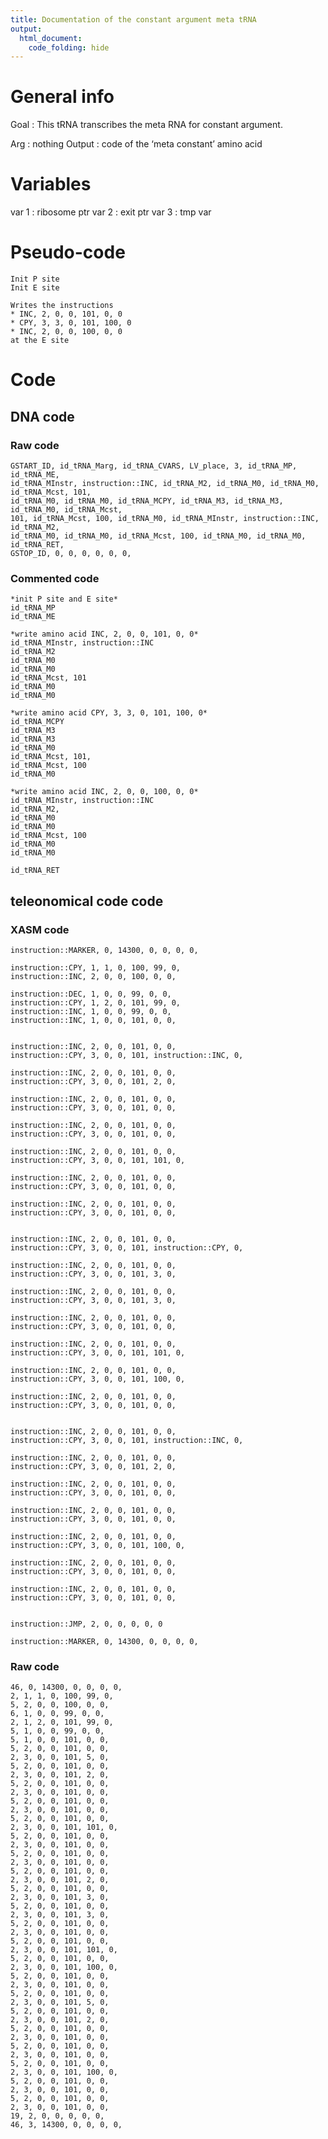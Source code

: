 ```yaml
---
title: Documentation of the constant argument meta tRNA
output: 
  html_document:
    code_folding: hide
---
```



# General info

Goal : This tRNA transcribes the meta RNA for constant argument.


Arg : nothing
Output : code of the 'meta constant' amino acid

# Variables

var 1 : ribosome ptr
var 2 : exit ptr
var 3 : tmp var

# Pseudo-code

```pseudo
Init P site
Init E site

Writes the instructions
* INC, 2, 0, 0, 101, 0, 0
* CPY, 3, 3, 0, 101, 100, 0
* INC, 2, 0, 0, 100, 0, 0
at the E site
```

# Code

## DNA code

### Raw code

```DNA
GSTART_ID, id_tRNA_Marg, id_tRNA_CVARS, LV_place, 3, id_tRNA_MP, id_tRNA_ME, 
id_tRNA_MInstr, instruction::INC, id_tRNA_M2, id_tRNA_M0, id_tRNA_M0, id_tRNA_Mcst, 101, 
id_tRNA_M0, id_tRNA_M0, id_tRNA_MCPY, id_tRNA_M3, id_tRNA_M3, id_tRNA_M0, id_tRNA_Mcst, 
101, id_tRNA_Mcst, 100, id_tRNA_M0, id_tRNA_MInstr, instruction::INC, id_tRNA_M2, 
id_tRNA_M0, id_tRNA_M0, id_tRNA_Mcst, 100, id_tRNA_M0, id_tRNA_M0, id_tRNA_RET,
GSTOP_ID, 0, 0, 0, 0, 0, 0,
```


### Commented code


```pseudoDNA
*init P site and E site*
id_tRNA_MP
id_tRNA_ME 

*write amino acid INC, 2, 0, 0, 101, 0, 0*
id_tRNA_MInstr, instruction::INC
id_tRNA_M2
id_tRNA_M0
id_tRNA_M0
id_tRNA_Mcst, 101
id_tRNA_M0
id_tRNA_M0

*write amino acid CPY, 3, 3, 0, 101, 100, 0*
id_tRNA_MCPY
id_tRNA_M3
id_tRNA_M3
id_tRNA_M0
id_tRNA_Mcst, 101, 
id_tRNA_Mcst, 100
id_tRNA_M0

*write amino acid INC, 2, 0, 0, 100, 0, 0*
id_tRNA_MInstr, instruction::INC
id_tRNA_M2, 
id_tRNA_M0
id_tRNA_M0
id_tRNA_Mcst, 100
id_tRNA_M0
id_tRNA_M0

id_tRNA_RET
```


## teleonomical code code

### XASM code

```XASM
instruction::MARKER, 0, 14300, 0, 0, 0, 0,

instruction::CPY, 1, 1, 0, 100, 99, 0,
instruction::INC, 2, 0, 0, 100, 0, 0,

instruction::DEC, 1, 0, 0, 99, 0, 0,
instruction::CPY, 1, 2, 0, 101, 99, 0,
instruction::INC, 1, 0, 0, 99, 0, 0,
instruction::INC, 1, 0, 0, 101, 0, 0,


instruction::INC, 2, 0, 0, 101, 0, 0,
instruction::CPY, 3, 0, 0, 101, instruction::INC, 0,

instruction::INC, 2, 0, 0, 101, 0, 0,
instruction::CPY, 3, 0, 0, 101, 2, 0,

instruction::INC, 2, 0, 0, 101, 0, 0,
instruction::CPY, 3, 0, 0, 101, 0, 0,

instruction::INC, 2, 0, 0, 101, 0, 0,
instruction::CPY, 3, 0, 0, 101, 0, 0,

instruction::INC, 2, 0, 0, 101, 0, 0,
instruction::CPY, 3, 0, 0, 101, 101, 0,

instruction::INC, 2, 0, 0, 101, 0, 0,
instruction::CPY, 3, 0, 0, 101, 0, 0,

instruction::INC, 2, 0, 0, 101, 0, 0,
instruction::CPY, 3, 0, 0, 101, 0, 0,

 
instruction::INC, 2, 0, 0, 101, 0, 0,
instruction::CPY, 3, 0, 0, 101, instruction::CPY, 0,

instruction::INC, 2, 0, 0, 101, 0, 0,
instruction::CPY, 3, 0, 0, 101, 3, 0,

instruction::INC, 2, 0, 0, 101, 0, 0,
instruction::CPY, 3, 0, 0, 101, 3, 0,

instruction::INC, 2, 0, 0, 101, 0, 0,
instruction::CPY, 3, 0, 0, 101, 0, 0,

instruction::INC, 2, 0, 0, 101, 0, 0,
instruction::CPY, 3, 0, 0, 101, 101, 0,

instruction::INC, 2, 0, 0, 101, 0, 0,
instruction::CPY, 3, 0, 0, 101, 100, 0,

instruction::INC, 2, 0, 0, 101, 0, 0,
instruction::CPY, 3, 0, 0, 101, 0, 0,

 
instruction::INC, 2, 0, 0, 101, 0, 0,
instruction::CPY, 3, 0, 0, 101, instruction::INC, 0,

instruction::INC, 2, 0, 0, 101, 0, 0,
instruction::CPY, 3, 0, 0, 101, 2, 0,

instruction::INC, 2, 0, 0, 101, 0, 0,
instruction::CPY, 3, 0, 0, 101, 0, 0,

instruction::INC, 2, 0, 0, 101, 0, 0,
instruction::CPY, 3, 0, 0, 101, 0, 0,

instruction::INC, 2, 0, 0, 101, 0, 0,
instruction::CPY, 3, 0, 0, 101, 100, 0,

instruction::INC, 2, 0, 0, 101, 0, 0,
instruction::CPY, 3, 0, 0, 101, 0, 0,

instruction::INC, 2, 0, 0, 101, 0, 0,
instruction::CPY, 3, 0, 0, 101, 0, 0,


instruction::JMP, 2, 0, 0, 0, 0, 0

instruction::MARKER, 0, 14300, 0, 0, 0, 0,
```

### Raw code

```RAW
46, 0, 14300, 0, 0, 0, 0,
2, 1, 1, 0, 100, 99, 0,
5, 2, 0, 0, 100, 0, 0,
6, 1, 0, 0, 99, 0, 0,
2, 1, 2, 0, 101, 99, 0,
5, 1, 0, 0, 99, 0, 0,
5, 1, 0, 0, 101, 0, 0,
5, 2, 0, 0, 101, 0, 0,
2, 3, 0, 0, 101, 5, 0,
5, 2, 0, 0, 101, 0, 0,
2, 3, 0, 0, 101, 2, 0,
5, 2, 0, 0, 101, 0, 0,
2, 3, 0, 0, 101, 0, 0,
5, 2, 0, 0, 101, 0, 0,
2, 3, 0, 0, 101, 0, 0,
5, 2, 0, 0, 101, 0, 0,
2, 3, 0, 0, 101, 101, 0,
5, 2, 0, 0, 101, 0, 0,
2, 3, 0, 0, 101, 0, 0,
5, 2, 0, 0, 101, 0, 0,
2, 3, 0, 0, 101, 0, 0,
5, 2, 0, 0, 101, 0, 0,
2, 3, 0, 0, 101, 2, 0,
5, 2, 0, 0, 101, 0, 0,
2, 3, 0, 0, 101, 3, 0,
5, 2, 0, 0, 101, 0, 0,
2, 3, 0, 0, 101, 3, 0,
5, 2, 0, 0, 101, 0, 0,
2, 3, 0, 0, 101, 0, 0,
5, 2, 0, 0, 101, 0, 0,
2, 3, 0, 0, 101, 101, 0,
5, 2, 0, 0, 101, 0, 0,
2, 3, 0, 0, 101, 100, 0,
5, 2, 0, 0, 101, 0, 0,
2, 3, 0, 0, 101, 0, 0,
5, 2, 0, 0, 101, 0, 0,
2, 3, 0, 0, 101, 5, 0,
5, 2, 0, 0, 101, 0, 0,
2, 3, 0, 0, 101, 2, 0,
5, 2, 0, 0, 101, 0, 0,
2, 3, 0, 0, 101, 0, 0,
5, 2, 0, 0, 101, 0, 0,
2, 3, 0, 0, 101, 0, 0,
5, 2, 0, 0, 101, 0, 0,
2, 3, 0, 0, 101, 100, 0,
5, 2, 0, 0, 101, 0, 0,
2, 3, 0, 0, 101, 0, 0,
5, 2, 0, 0, 101, 0, 0,
2, 3, 0, 0, 101, 0, 0,
19, 2, 0, 0, 0, 0, 0,
46, 3, 14300, 0, 0, 0, 0,
```

